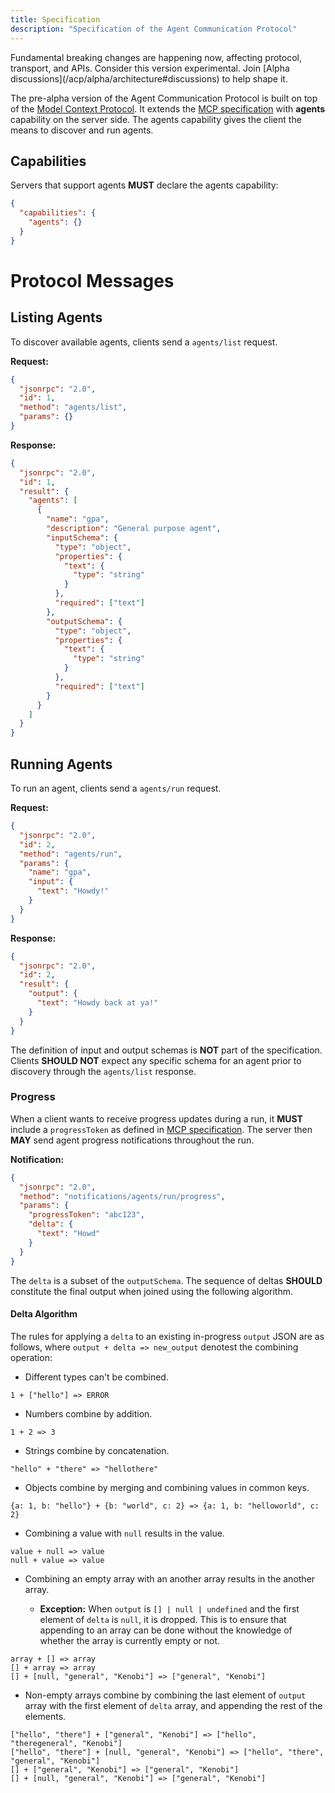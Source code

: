 ```yaml
---
title: Specification
description: "Specification of the Agent Communication Protocol"
---
```


<Warning>
  Fundamental breaking changes are happening now, affecting protocol, transport,
  and APIs. Consider this version experimental. Join [Alpha
  discussions](/acp/alpha/architecture#discussions) to help shape it.
</Warning>

The pre-alpha version of the Agent Communication Protocol is built on top of the [Model Context Protocol](https://spec.modelcontextprotocol.io). It extends the [MCP specification](https://spec.modelcontextprotocol.io/specification/2024-11-05/) with **agents** capability on the server side. The agents capability gives the client the means to discover and run agents.

## Capabilities

Servers that support agents **MUST** declare the agents capability:

```json
{
  "capabilities": {
    "agents": {}
  }
}
```

# Protocol Messages

## Listing Agents

To discover available agents, clients send a `agents/list` request.

**Request:**

```json
{
  "jsonrpc": "2.0",
  "id": 1,
  "method": "agents/list",
  "params": {}
}
```

**Response:**

```json
{
  "jsonrpc": "2.0",
  "id": 1,
  "result": {
    "agents": [
      {
        "name": "gpa",
        "description": "General purpose agent",
        "inputSchema": {
          "type": "object",
          "properties": {
            "text": {
              "type": "string"
            }
          },
          "required": ["text"]
        },
        "outputSchema": {
          "type": "object",
          "properties": {
            "text": {
              "type": "string"
            }
          },
          "required": ["text"]
        }
      }
    ]
  }
}
```

## Running Agents

To run an agent, clients send a `agents/run` request.

**Request:**

```json
{
  "jsonrpc": "2.0",
  "id": 2,
  "method": "agents/run",
  "params": {
    "name": "gpa",
    "input": {
      "text": "Howdy!"
    }
  }
}
```

**Response:**

```json
{
  "jsonrpc": "2.0",
  "id": 2,
  "result": {
    "output": {
      "text": "Howdy back at ya!"
    }
  }
}
```

The definition of input and output schemas is **NOT** part of the specification. Clients **SHOULD NOT** expect any specific schema for an agent prior to discovery through the `agents/list` response.

### Progress

When a client wants to receive progress updates during a run, it **MUST** include a `progressToken` as defined in [MCP specification](https://spec.modelcontextprotocol.io/specification/2024-11-05/basic/utilities/progress/). The server then **MAY** send agent progress notifications throughout the run.

**Notification:**

```json
{
  "jsonrpc": "2.0",
  "method": "notifications/agents/run/progress",
  "params": {
    "progressToken": "abc123",
    "delta": {
      "text": "Howd"
    }
  }
}
```

The `delta` is a subset of the `outputSchema`. The sequence of deltas **SHOULD** constitute the final output when joined using the following algorithm.

#### Delta Algorithm

The rules for applying a `delta` to an existing in-progress `output` JSON are as follows, where `output + delta => new_output` denotest the combining operation:

- Different types can't be combined.

```
1 + ["hello"] => ERROR
```

- Numbers combine by addition.

```
1 + 2 => 3
```

- Strings combine by concatenation.

```
"hello" + "there" => "hellothere"
```

- Objects combine by merging and combining values in common keys.

```
{a: 1, b: "hello"} + {b: "world", c: 2} => {a: 1, b: "helloworld", c: 2}
```

- Combining a value with `null` results in the value.

```
value + null => value
null + value => value
```

- Combining an empty array with an another array results in the another array.

  - **Exception:** When `output` is `[] | null | undefined` and the first element of `delta` is `null`, it is dropped. This is to ensure that appending to an array can be done without the knowledge of whether the array is currently empty or not.

```
array + [] => array
[] + array => array
[] + [null, "general", "Kenobi"] => ["general", "Kenobi"]
```

- Non-empty arrays combine by combining the last element of `output` array with the first element of `delta` array, and appending the rest of the elements.

```
["hello", "there"] + ["general", "Kenobi"] => ["hello", "theregeneral", "Kenobi"]
["hello", "there"] + [null, "general", "Kenobi"] => ["hello", "there", "general", "Kenobi"]
[] + ["general", "Kenobi"] => ["general", "Kenobi"]
[] + [null, "general", "Kenobi"] => ["general", "Kenobi"]
```
